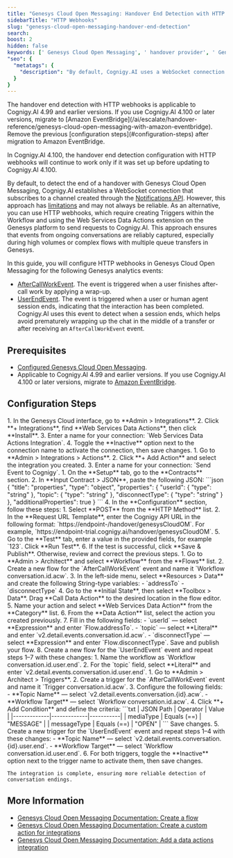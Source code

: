 ```yaml
---
title: "Genesys Cloud Open Messaging: Handover End Detection with HTTP webhooks"
sidebarTitle: "HTTP Webhooks"
slug: "genesys-cloud-open-messaging-handover-end-detection"
search:
boost: 2
hidden: false
keywords: [' Genesys Cloud Open Messaging', ' handover provider', ' Genesys OM', ' Genesys event detection', ' handover end detection', ' http webhooks']
"seo": {
  "metatags": {
    "description": "By default, Cognigy.AI uses a WebSocket connection through the Notifications API to detect handover completion. Alternatively, you can use HTTP webhooks with Triggers and Web Services Data Actions to send requests to Cognigy.AI."
  }
}
---
```


<Warning>
  The handover end detection with HTTP webhooks is applicable to Cognigy.AI 4.99 and earlier versions. 
  If you use Cognigy.AI 4.100 or later versions, migrate to [Amazon EventBridge](/ai/escalate/handover-reference/genesys-cloud-open-messaging-with-amazon-eventbridge). Remove the previous [configuration steps](#configuration-steps) after migration to Amazon EventBridge.

  In Cognigy.AI 4.100, the handover end detection configuration with HTTP webhooks will continue to work only if it was set up before updating to Cognigy.AI 4.100.
</Warning>

By default, to detect the end of a handover with Genesys Cloud Open Messaging, Cognigy.AI establishes a WebSocket connection that subscribes to a channel created through the [Notifications API](https://developer.genesys.cloud/notificationsalerts/notifications/notifications-apis). 
However,
this approach has [limitations](https://developer.genesys.cloud/notificationsalerts/notifications/#usage-limitations)
and may not always be reliable.
As an alternative, you can use HTTP webhooks,
which require creating Triggers within the Workflow and using the Web Services Data Actions extension on the Genesys platform
to send requests to Cognigy.AI.
This approach ensures that events from ongoing conversations are reliably captured,
especially during high volumes or complex flows with multiple queue transfers in Genesys.

In this guide, you will configure HTTP webhooks in Genesys Cloud Open Messaging for the following Genesys analytics events:

- [AfterCallWorkEvent](https://developer.genesys.cloud/analyticsdatamanagement/analytics/detail/analytics-detail-events#aftercallworkevent). The event is triggered when a user finishes after-call work by applying a wrap-up.
- [UserEndEvent](https://developer.genesys.cloud/analyticsdatamanagement/analytics/detail/analytics-detail-events#userendevent). The event is triggered when a user or human agent session ends, indicating that the interaction has been completed. Cognigy.AI uses this event to detect when a session ends, which helps avoid prematurely wrapping up the chat in the middle of a transfer or after receiving an `AfterCallWorkEvent` event.

## Prerequisites

- [Configured Genesys Cloud Open Messaging](/ai/escalate/handover-reference/genesys-cloud-open-messaging).
- Applicable to Cognigy.AI 4.99 and earlier versions. If you use Cognigy.AI 4.100 or later versions, migrate to [Amazon EventBridge](/ai/escalate/handover-reference/genesys-cloud-open-messaging-with-amazon-eventbridge).

## Configuration Steps

<AccordionGroup>
  <Accordion title="1. Install the Web Services Data Actions Extension">
    1. In the Genesys Cloud interface, go to **Admin > Integrations**.
    2. Click **+ Integrations**, find **Web Services Data Actions**, then click **Install**. 
    3. Enter a name for your connection: `Web Services Data Actions Integration`.
    4. Toggle the **Inactive** option next to the connection name to activate the connection, then save changes.
  </Accordion>

  <Accordion title="2. Create an Action">
    1. Go to **Admin > Integrations > Actions**.
    2. Click **+ Add Action** and select the integration you created.
    3. Enter a name for your connection: `Send Event to Cognigy`.
  </Accordion>

  <Accordion title="3. Configure the Action">
    1. On the **Setup** tab, go to the **Contracts** section.
    2. In **Input Contract > JSON**, paste the following JSON:
    ```json
    {
      "title": "properties",
      "type": "object",
      "properties": {
        "userId": {
          "type": "string"
        },
        "topic": {
          "type": "string"
        },
        "disconnectType": {
          "type": "string"
        }
      },
      "additionalProperties": true
    }
    ```
    4. In the **Configuration** section, follow these steps:
       1. Select **POST** from the **HTTP Method** list.
       2. In the **Request URL Template**, enter the Cognigy API URL in the following format: `https://endpoint-<cognigy-instance-domain>/handover/genesysCloudOM`. For example, `https://endpoint-trial.cognigy.ai/handover/genesysCloudOM`.
    5. Go to the **Test** tab, enter a value in the provided fields, for example `123`. Click **Run Test**.
    6. If the test is successful, click **Save & Publish**. Otherwise, review and correct the previous steps.
  </Accordion>

  <Accordion title="4. Create Workflows">
    1. Go to **Admin > Architect** and select **Workflow** from the **Flows** list.
    2. Create a new flow for the `AfterCallWorkEvent` event and name it `Workflow conversation.id.acw`. 
    3. In the left-side menu, select **Resources > Data** and create the following String-type variables:
        - `addressTo`
        - `disconnectType`
    4. Go to the **Initial State**, then select **Toolbox > Data**. Drag **Call Data Action** to the desired location in the flow editor.
    5. Name your action and select **Web Services Data Action** from the **Category** list.
    6. From the **Data Action** list, select the action you created previously.
    7. Fill in the following fields:
        - `userId` — select **Expression** and enter `Flow.addressTo`.
        - `topic` — select **Literal** and enter `v2.detail.events.conversation.id.acw`.
        - `disconnectType` — select **Expression** and enter `Flow.disconnectType`.
        Save and publish your flow.
    8. Create a new flow for the `UserEndEvent` event and repeat steps 1–7 with these changes:
        1. Name the workflow as `Workflow conversation.id.user.end`.
        2. For the `topic` field, select **Literal** and enter `v2.detail.events.conversation.id.user.end`.
  </Accordion>

  <Accordion title="5. Create Triggers">
    1. Go to **Admin > Architect > Triggers**.
    2. Create a trigger for the `AfterCallWorkEvent` event and name it `Trigger conversation.id.acw`.
    3. Configure the following fields:
        - **Topic Name** — select `v2.detail.events.conversation.{id}.acw`.
        - **Workflow Target** — select `Workflow conversation.id.acw`.
    4. Click **+ Add Condition** and define the criteria:
    ```txt
    | JSON Path   | Operator    | Value     |
    |-------------|-------------|-----------|
    | mediaType   | Equals (==) | "MESSAGE" |
    | messageType | Equals (==) | "OPEN"    |
    ```
    Save changes.
    5.  Create a new trigger for the `UserEndEvent` event and repeat steps 1–4 with these changes:
        - **Topic Name** — select `v2.detail.events.conversation.{id}.user.end`.
        - **Workflow Target** — select `Workflow conversation.id.user.end`.
    6. For both triggers, toggle the **Inactive** option next to the trigger name to activate them, then save changes.

    The integration is complete, ensuring more reliable detection of conversation endings.
  </Accordion>
</AccordionGroup>

## More Information

- [Genesys Cloud Open Messaging Documentation: Create a flow](https://help.mypurecloud.com/articles/create-call-flow/)
- [Genesys Cloud Open Messaging Documentation: Create a custom action for integrations](https://help.mypurecloud.com/articles/create-custom-action-integrations/)
- [Genesys Cloud Open Messaging Documentation: Add a data actions integration](https://help.mypurecloud.com/articles/add-a-data-actions-integration/)